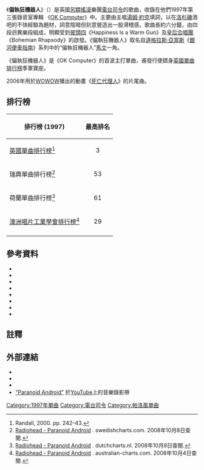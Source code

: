 {{noteTA|G1=Music}}
{{Infobox Single
| Name           = 偏執狂機器人<br />Paranoid Android
| Cover          = 
| Artist         = [[電台司令|電台司令]]
| from Album     = [[OK_Computer|OK Computer]]
| Released       = 1997年5月26日
| Format         = [[黑膠唱片|7吋黑膠]]、[[CD|CD]]
| Recorded       =
| Genre          = [[另類搖滾|另類搖滾]]
| Length         = 6:23
| Label          = [[Parlophone|Parlophone]]
| Writer         =
| Producer       = [[尼傑爾·古德里奇|尼傑爾·古德里奇]]、電台司令
| Certification  =
| Last single    = "Street Spirit (Fade Out)"<br />(1996)
| This single    = "'''偏執狂機器人'''"<br />(1997)
| Next single    = "Karma Police"<br />(1997)
| Misc = {{External music video|{{YouTube|fHiGbolFFGw|"Paranoid Android"}}}}
}}

《'''偏執狂機器人'''》（{{lang-en|'''Paranoid Android'''}}）是英國[[另類搖滾|另類搖滾]]樂團[[電台司令|電台司令]]的歌曲，收錄在他們1997年第三張錄音室專輯 《[[OK_Computer|OK Computer]]》中。主要由主唱[[湯姆·約克|湯姆·約克]]填詞，以在[[洛杉磯|洛杉磯]]酒吧的不快經驗為題材，詞意陰暗但刻意營造出一股滑稽感。歌曲長約六分鐘，由四段迥異樂段組成，明顯受到[[披頭四|披頭四]]《Happiness Is a Warm Gun》及[[皇后合唱團|皇后合唱團]]《Bohemian Rhapsody》的啟發。《偏執狂機器人》取名自[[道格拉斯·亞當斯|道格拉斯·亞當斯]]《[[銀河便車指南|銀河便車指南]]》系列中的“偏執狂機器人”[[馬文|馬文]]一角。

《偏執狂機器人》是《OK Computer》的首波主打單曲，甫發行便躋身[[英國單曲排行榜|英國單曲排行榜]]季軍寶座。

2006年用於[[WOWOW|WOWOW]]播出的動畫《[[死亡代理人|死亡代理人]]》的片尾曲。

== 排行榜 ==
{| class="wikitable"
!排行榜 (1997)
!最高排名
|-
| [[英國單曲排行榜|英國單曲排行榜]]<ref name="Randallcharts">Randall, 2000. pp. 242–43.</ref>
|align="center"| 3
|-
| 瑞典單曲排行榜<ref>[http://swedishcharts.com/showitem.asp?interpret=Radiohead&titel=Paranoid+Android&cat=s Radiohead - Paranoid Android] {{Wayback|url=http://swedishcharts.com/showitem.asp?interpret=Radiohead&titel=Paranoid+Android&cat=s |date=20200902231232 }}. swedishcharts.com. 2008年10月8日查閱.</ref>
|align="center"| 53
|-
| 荷蘭單曲排行榜<ref>[http://dutchcharts.nl/showitem.asp?interpret=Radiohead&titel=Paranoid+Android&cat=s Radiohead - Paranoid Android] {{Wayback|url=http://dutchcharts.nl/showitem.asp?interpret=Radiohead&titel=Paranoid+Android&cat=s |date=20200813112302 }}. dutchcharts.nl. 2008年10月8日查閱.</ref>
|align="center"| 61
|-
| [[澳洲唱片工業學會排行榜|澳洲唱片工業學會排行榜]]<ref name="australiancharts">[http://australian-charts.com/showitem.asp?interpret=Radiohead&titel=Paranoid+Android&cat=s Radiohead - Paranoid Android] {{Wayback|url=http://australian-charts.com/showitem.asp?interpret=Radiohead&titel=Paranoid+Android&cat=s |date=20160208061839 }}. australian-charts.com. 2008年10月4日查閱.</ref>
|align="center"| 29
|-
|}

== 參考資料 ==
*{{cite book|last=Buckley|first=Peter|coauthors=Jonathan Buckley|title=The Rough Guide to Rock|publisher=[[Rough_Guides|Rough Guides]]|year=2003|isbn=1843531054|url=http://books.google.com/books?id=haEfq-nKqjgC|access-date=2009-12-09|archive-date=2014-07-05|archive-url=https://web.archive.org/web/20140705014056/http://books.google.com/books?id=haEfq-nKqjgC|dead-url=no}}
*{{cite book |last=Doheny |first=James |title=Radiohead: Back to Save the Universe: The Stories Behind Every Song |publisher=Thunder's Mouth Press |date=2002 |isbn=1560253983}}
*{{cite book|last=Footman|first=Tim|title=Welcome to the Machine: OK Computer and the Death of the Classic Album|publisher=Chrome Dreams|date=2007|isbn=0634046195|url=http://books.google.com/books?id=MEU1AAAACAAJ|access-date=2009-12-09|archive-date=2014-07-05|archive-url=https://web.archive.org/web/20140705014401/http://books.google.com/books?id=MEU1AAAACAAJ|dead-url=no}}
*{{cite book |last=Griffiths |first=Dai  |title=OK Computer |url=https://archive.org/details/okcomputer0000grif |publisher=[[Continuum_International_Publishing_Group|Continuum International Publishing Group]] |date=2004  |isbn=0826416632}}
*{{cite book|last=Kitts|first=Jeff|coauthors=''[[Guitar_World|Guitar World]]'', Brad Tolinski|title=Guitar World Presents the 100 Greatest Guitarists of All Time|publisher=[[Hal_Leonard_Corporation|Hal Leonard Corporation]]|date=2002|isbn=0634046195|url=http://books.google.com.au/books?id=Fg838EcECUwC|access-date=2009-12-09|archive-date=2015-05-10|archive-url=https://web.archive.org/web/20150510020957/http://books.google.com.au/books?id=Fg838EcECUwC|dead-url=no}}
*{{cite book |last=Randall |first=Mac |title=Exit Music: The Radiohead Story |publisher=[[Omnibus_Press|Omnibus Press]] |date=2000; 2004 |isbn=1844491838 |url=http://books.google.com/books?id=tz8iP6_gafwC |access-date=2009-12-09 |archive-date=2019-07-24 |archive-url=https://web.archive.org/web/20190724170848/https://books.google.com/books?id=tz8iP6_gafwC |dead-url=no }}
*{{cite book|last=Tate|first=Joseph|coauthors=et al.|title=The Music and Art of Radiohead|publisher=[[Ashgate_Publishing|Ashgate Publishing]]|year=2005|isbn=0754639800|url=http://books.google.com/books?id=Or21d_EctfsC|access-date=2009-12-09|archive-date=2014-07-05|archive-url=https://web.archive.org/web/20140705020250/http://books.google.com/books?id=Or21d_EctfsC|dead-url=no}}
*{{cite book|title=OK Computer: Radiohead: Guitar, Tablature, Vocal|publisher=Alfred Publishing Company|year=2001|isbn=0757991661}}

== 註釋 ==
{{reflist|2}}

== 外部連結 ==
* {{MusicBrainz release|id=5c375e1c-9545-4b0b-9c87-96de58255bb4|name=Paranoid Android}}
* {{MusicBrainz release|id=e4933069-51f2-4b4e-a987-8d9de6802b77|name=Paranoid Android (CD1)}}
* {{MusicBrainz release|id=3a6b3e7e-cfed-4c4a-b656-701fe3457cd1|name=Paranoid Android (CD2)}}
* [http://www.youtube.com/watch?v=fHiGbolFFGw "Paranoid Android"] {{Wayback|url=http://www.youtube.com/watch?v=fHiGbolFFGw |date=20201210230756 }} 於[[YouTube|YouTube]]上的音樂錄影帶

[[Category:1997年單曲|Category:1997年單曲]]
[[Category:電台司令|Category:電台司令]]
[[Category:帕洛風單曲|Category:帕洛風單曲]]